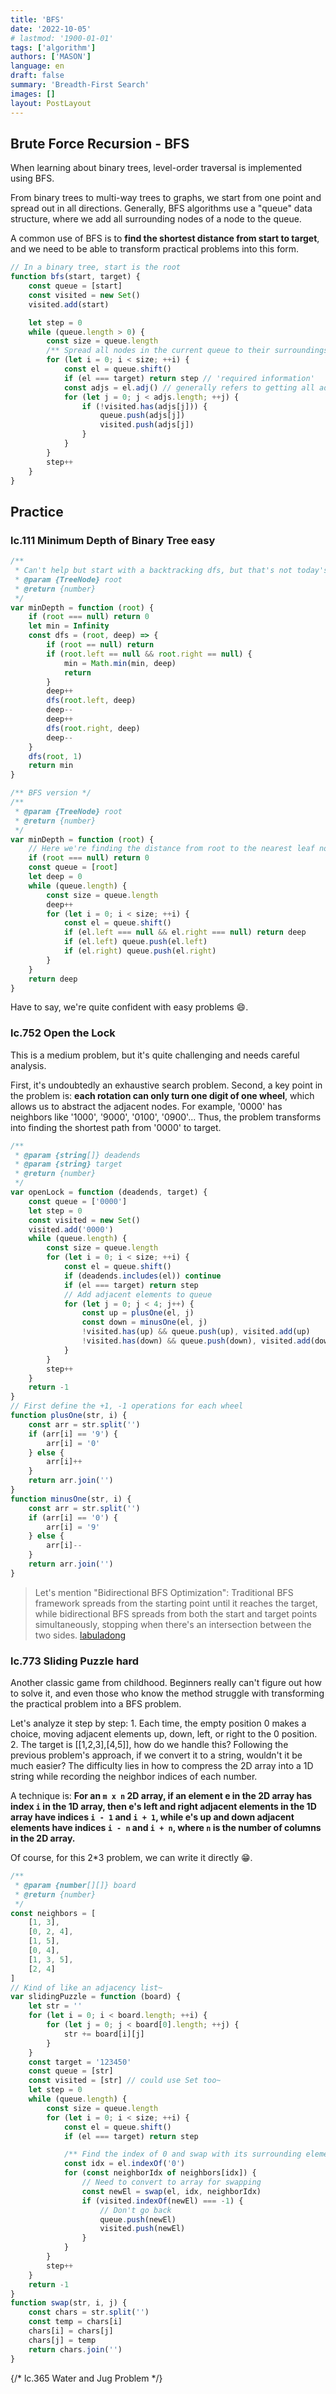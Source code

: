 ```yaml
---
title: 'BFS'
date: '2022-10-05'
# lastmod: '1900-01-01'
tags: ['algorithm']
authors: ['MASON']
language: en
draft: false
summary: 'Breadth-First Search'
images: []
layout: PostLayout
---
```


## Brute Force Recursion - BFS

When learning about binary trees, level-order traversal is implemented using BFS.

From binary trees to multi-way trees to graphs, we start from one point and spread out in all directions. Generally, BFS algorithms use a "queue" data structure, where we add all surrounding nodes of a node to the queue.

A common use of BFS is to **find the shortest distance from start to target**, and we need to be able to transform practical problems into this form.

```js
// In a binary tree, start is the root
function bfs(start, target) {
    const queue = [start]
    const visited = new Set()
    visited.add(start)

    let step = 0
    while (queue.length > 0) {
        const size = queue.length
        /** Spread all nodes in the current queue to their surroundings */
        for (let i = 0; i < size; ++i) {
            const el = queue.shift()
            if (el === target) return step // 'required information'
            const adjs = el.adj() // generally refers to getting all adjacent elements of el
            for (let j = 0; j < adjs.length; ++j) {
                if (!visited.has(adjs[j])) {
                    queue.push(adjs[j])
                    visited.push(adjs[j])
                }
            }
        }
        step++
    }
}
```

## Practice

### lc.111 Minimum Depth of Binary Tree easy

```js
/**
 * Can't help but start with a backtracking dfs, but that's not today's main topic 😂 ps: used backtracking here, but could also use the approach of converting to subproblems
 * @param {TreeNode} root
 * @return {number}
 */
var minDepth = function (root) {
    if (root === null) return 0
    let min = Infinity
    const dfs = (root, deep) => {
        if (root == null) return
        if (root.left == null && root.right == null) {
            min = Math.min(min, deep)
            return
        }
        deep++
        dfs(root.left, deep)
        deep--
        deep++
        dfs(root.right, deep)
        deep--
    }
    dfs(root, 1)
    return min
}
```

```js
/** BFS version */
/**
 * @param {TreeNode} root
 * @return {number}
 */
var minDepth = function (root) {
    // Here we're finding the distance from root to the nearest leaf node (target), once we understand this, the rest is straightforward~
    if (root === null) return 0
    const queue = [root]
    let deep = 0
    while (queue.length) {
        const size = queue.length
        deep++
        for (let i = 0; i < size; ++i) {
            const el = queue.shift()
            if (el.left === null && el.right === null) return deep
            if (el.left) queue.push(el.left)
            if (el.right) queue.push(el.right)
        }
    }
    return deep
}
```

Have to say, we're quite confident with easy problems 😄.

### lc.752 Open the Lock

This is a medium problem, but it's quite challenging and needs careful analysis.

First, it's undoubtedly an exhaustive search problem. Second, a key point in the problem is: **each rotation can only turn one digit of one wheel**, which allows us to abstract the adjacent nodes. For example, '0000' has neighbors like '1000', '9000', '0100', '0900'... Thus, the problem transforms into finding the shortest path from '0000' to target.

```js
/**
 * @param {string[]} deadends
 * @param {string} target
 * @return {number}
 */
var openLock = function (deadends, target) {
    const queue = ['0000']
    let step = 0
    const visited = new Set()
    visited.add('0000')
    while (queue.length) {
        const size = queue.length
        for (let i = 0; i < size; ++i) {
            const el = queue.shift()
            if (deadends.includes(el)) continue
            if (el === target) return step
            // Add adjacent elements to queue
            for (let j = 0; j < 4; j++) {
                const up = plusOne(el, j)
                const down = minusOne(el, j)
                !visited.has(up) && queue.push(up), visited.add(up)
                !visited.has(down) && queue.push(down), visited.add(down)
            }
        }
        step++
    }
    return -1
}
// First define the +1, -1 operations for each wheel
function plusOne(str, i) {
    const arr = str.split('')
    if (arr[i] == '9') {
        arr[i] = '0'
    } else {
        arr[i]++
    }
    return arr.join('')
}
function minusOne(str, i) {
    const arr = str.split('')
    if (arr[i] == '0') {
        arr[i] = '9'
    } else {
        arr[i]--
    }
    return arr.join('')
}
```

> Let's mention "Bidirectional BFS Optimization": Traditional BFS framework spreads from the starting point until it reaches the target, while bidirectional BFS spreads from both the start and target points simultaneously, stopping when there's an intersection between the two sides. [labuladong](https://labuladong.online/algo/essential-technique/bfs-framework-2/#%E5%9B%9B%E3%80%81%E5%8F%8C%E5%90%91-bfs-%E4%BC%98%E5%8C%96)

### lc.773 Sliding Puzzle hard

Another classic game from childhood. Beginners really can't figure out how to solve it, and even those who know the method struggle with transforming the practical problem into a BFS problem.

Let's analyze it step by step: 1. Each time, the empty position 0 makes a choice, moving adjacent elements up, down, left, or right to the 0 position. 2. The target is [[1,2,3],[4,5]], how do we handle this? Following the previous problem's approach, if we convert it to a string, wouldn't it be much easier? The difficulty lies in how to compress the 2D array into a 1D string while recording the neighbor indices of each number.

A technique is: **For an `m x n` 2D array, if an element e in the 2D array has index `i` in the 1D array, then e's left and right adjacent elements in the 1D array have indices `i - 1` and `i + 1`, while e's up and down adjacent elements have indices `i - n` and `i + n`, where `n` is the number of columns in the 2D array.**

Of course, for this 2*3 problem, we can write it directly 😁.

```js
/**
 * @param {number[][]} board
 * @return {number}
 */
const neighbors = [
    [1, 3],
    [0, 2, 4],
    [1, 5],
    [0, 4],
    [1, 3, 5],
    [2, 4]
]
// Kind of like an adjacency list~
var slidingPuzzle = function (board) {
    let str = ''
    for (let i = 0; i < board.length; ++i) {
        for (let j = 0; j < board[0].length; ++j) {
            str += board[i][j]
        }
    }
    const target = '123450'
    const queue = [str]
    const visited = [str] // could use Set too~
    let step = 0
    while (queue.length) {
        const size = queue.length
        for (let i = 0; i < size; ++i) {
            const el = queue.shift()
            if (el === target) return step

            /** Find the index of 0 and swap with its surrounding elements */
            const idx = el.indexOf('0')
            for (const neighborIdx of neighbors[idx]) {
                // Need to convert to array for swapping
                const newEl = swap(el, idx, neighborIdx)
                if (visited.indexOf(newEl) === -1) {
                    // Don't go back
                    queue.push(newEl)
                    visited.push(newEl)
                }
            }
        }
        step++
    }
    return -1
}
function swap(str, i, j) {
    const chars = str.split('')
    const temp = chars[i]
    chars[i] = chars[j]
    chars[j] = temp
    return chars.join('')
}
```

{/* lc.365 Water and Jug Problem */}